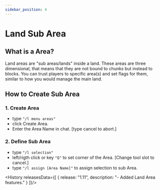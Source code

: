 ```yaml
---
sidebar_position: 4
---
```


# Land Sub Area

## What is a Area?
Land areas are "sub areas/lands" inside a land. These areas are three dimensional, that means that they are not bound to chunks but instead to blocks. You can trust players to specific area(s) and set flags for them, similar to how you would manage the main land.

## How to Create Sub Area

### 1. Create Area 
   - type `"/l menu areas"`
   - click Create Area.
   - Enter the Area Name in chat. [type cancel to abort.]

### 2. Define Sub Area 
   - type `"/l selection"`
   - left/rigth click or key `"Q"` to set corner of the Area. [Change tool slot to cancel.] 
   - type `"/l assign [Area Name]"` to assign selection to sub Area.

<History releasesData={[
    { release: "1.11", description: "- Added Land Area features." }
  ]}/>